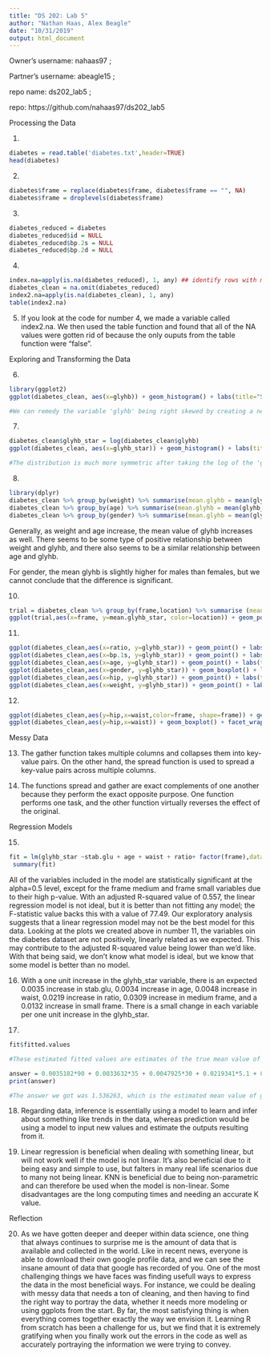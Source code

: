 ```yaml
---
title: "DS 202: Lab 5"
author: "Nathan Haas, Alex Beagle"
date: "10/31/2019"
output: html_document
---
```

Owner's username: nahaas97 ;  

Partner's username: abeagle15 ;  

repo name: ds202_lab5 ;  

repo: https://github.com/nahaas97/ds202_lab5




Processing the Data

1.
```r
diabetes = read.table('diabetes.txt',header=TRUE)
head(diabetes)
```


2.
```r
diabetes$frame = replace(diabetes$frame, diabetes$frame == "", NA)
diabetes$frame = droplevels(diabetes$frame)
```


3.
```r
diabetes_reduced = diabetes
diabetes_reduced$id = NULL
diabetes_reduced$bp.2s = NULL
diabetes_reduced$bp.2d = NULL
```


4.
```r
index.na=apply(is.na(diabetes_reduced), 1, any) ## identify rows with missing value.
diabetes_clean = na.omit(diabetes_reduced)
index2.na=apply(is.na(diabetes_clean), 1, any)
table(index2.na)
```


5. If you look at the code for number 4, we made a variable called index2.na. We then used the table function and found that all of the NA values were gotten rid of because the only ouputs from the table function were "false".


Exploring and Transforming the Data

6.
```r
library(ggplot2)
ggplot(diabetes_clean, aes(x=glyhb)) + geom_histogram() + labs(title="Spread of glyhb variable") #This graph was created to illustrate the skewness of the glyhb variable.

#We can remedy the variable 'glyhb' being right skewed by creating a new variable that is the log of glyhb. While this will fix the skewness problem, the variable will not be able to be interpretted as easily as beforehand, which is one of the downfalls. While this is the case, it is worth transforming the variable in order to visualize the variable and the effect it has on the rest of the dataset.
```


7.
```r
diabetes_clean$glyhb_star = log(diabetes_clean$glyhb)
ggplot(diabetes_clean, aes(x=glyhb_star)) + geom_histogram() + labs(title="Spread of 'glyhb_star' Variable", x="log(glyhb)")

#The distribution is much more symmetric after taking the log of the 'glyhb' variable. 
```


8.
```r
library(dplyr)
diabetes_clean %>% group_by(weight) %>% summarise(mean.glyhb = mean(glyhb_star))
diabetes_clean %>% group_by(age) %>% summarise(mean.glyhb = mean(glyhb_star))
diabetes_clean %>% group_by(gender) %>% summarise(mean.glyhb = mean(glyhb_star))
```
Generally, as weight and age increase, the mean value of glyhb increases as well. There seems to be some type of positive relationship between weight and glyhb, and there also seems to be a similar relationship between age and glyhb. 

For gender, the mean glyhb is slightly higher for males than females, but we cannot conclude that the difference is significant.


10.
```r
trial = diabetes_clean %>% group_by(frame,location) %>% summarise (mean.glyhb_star= mean(glyhb_star))
ggplot(trial,aes(x=frame, y=mean.glyhb_star, color=location)) + geom_point() + labs(title="Mean log(glyhb) by frame")
```


11.
```r
ggplot(diabetes_clean,aes(x=ratio, y=glyhb_star)) + geom_point() + labs(title="Ratio by log(glyhb)")
ggplot(diabetes_clean,aes(x=bp.1s, y=glyhb_star)) + geom_point() + labs(title="Blood Pressure by log(glyhb)")
ggplot(diabetes_clean,aes(x=age, y=glyhb_star)) + geom_point() + labs(title="Age by log(glyhb)")
ggplot(diabetes_clean,aes(x=gender, y=glyhb_star)) + geom_boxplot() + labs(title="Gender by log(glyhb")
ggplot(diabetes_clean,aes(x=hip, y=glyhb_star)) + geom_point() + labs(title="Hip Measurement (in) by log(glyhb)")
ggplot(diabetes_clean,aes(x=weight, y=glyhb_star)) + geom_point() + labs(title="Weight by log(glyhb")
```


12.
```r
ggplot(diabetes_clean,aes(y=hip,x=waist,color=frame, shape=frame)) + geom_point() + labs(title="Hip vs Weight by Frame")
ggplot(diabetes_clean,aes(y=hip,x=waist)) + geom_boxplot() + facet_wrap(~frame) + labs(title="Hip vs Weight by Frame")
```


Messy Data

13. The gather function takes multiple columns and collapses them into key-value pairs. On the other hand, the spread function is used to spread a key-value pairs across multiple columns.


14. The functions spread and gather are exact complements of one another because they perform the exact opposite purpose. One function performs one task, and the other function virtually reverses the effect of the original.


Regression Models


15.
```r
fit = lm(glyhb_star ~stab.glu + age + waist + ratio+ factor(frame),data=diabetes_clean)
 summary(fit)
```
All of the variables included in the model are statistically significant at the alpha=0.5 level, except for the frame medium and frame small variables due to their high p-value. With an adjusted R-squared value of 0.557, the linear regression model is not ideal, but it is better than not fitting any model; the F-statistic value backs this with a value of 77.49. Our exploratory analysis suggests that a linear regression model may not be the best model for this data. Looking at the plots we created above in number 11, the variables oin the diabetes dataset are not positively, linearly related as we expected. This may contribute to the adjusted R-squared value being lower than we'd like. With that being said, we don't know what model is ideal, but we know that some model is better than no model.


16.
With a one unit increase in the glyhb_star variable, there is an expected 0.0035 increase in stab.glu, 0.0034 increase in age, 0.0048 increase in waist, 0.0219 increase in ratio, 0.0309 increase in medium frame, and a 0.0132 increase in small frame. There is a small change in each variable per one unit increase in the glyhb_star.


17.
```r
fit$fitted.values

#These estimated fitted values are estimates of the true mean value of the glyhb_star when the linear model "fit" is used.

answer = 0.0035182*90 + 0.0033632*35 + 0.0047925*30 + 0.0219341*5.1 + 0.0131840 + 0.8330897
print(answer)

#The answer we got was 1.536263, which is the estimated mean value of glyhb_star for a person with these statistics.
```


18.
Regarding data, inference is essentially using a model to learn and infer about something like trends in the data, whereas prediction would be using a model to input new values and estimate the outputs resulting from it.


19.  Linear regression is beneficial when dealing with something linear, but will not work well if the model is not linear.  It's also beneficial due to it being easy and simple to use, but falters in many real life scenarios due to many not being linear.  KNN is beneficial due to being non-parametric and can therefore be used when the model is non-linear. Some disadvantages are the long computing times and needing an accurate K value.


Reflection


20.
As we have gotten deeper and deeper within data science, one thing that always continues to surprise me is the amount of data that is available and collected in the world.  Like in recent news, everyone is able to download their own google profile data, and we can see the insane amount of data that google has recorded of you.  One of the most challenging things we have faces was finding usefull ways to express the data in the most beneficial ways. For instance, we could be dealing with messy data that needs a ton of cleaning, and then having to find the right way to portray the data, whether it needs more modeling or using ggplots from the start. By far, the most satisfying thing is when everything comes together exactly the way we envision it.  Learning R from scratch has been a challenge for us, but we find that it is extremely gratifying when you finally work out the errors in the code as well as accurately portraying the information we were trying to convey.